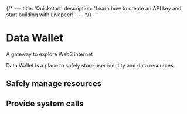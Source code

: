 {/* ---
title: 'Quickstart'
description: 'Learn how to create an API key and start building with Livepeer!'
--- */}


# Data Wallet

A gateway to explore Web3 internet

Data Wallet is a place to safely store user identity and data resources.


## Safely manage resources


## Provide system calls